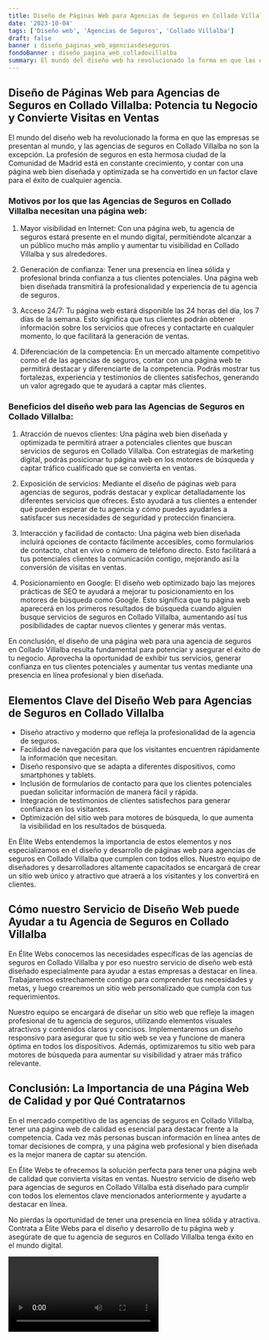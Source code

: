 ```yaml
---
title: Diseño de Páginas Web para Agencias de Seguros en Collado Villalba
date: '2023-10-04'
tags: ['Diseño web', 'Agencias de Seguros', 'Collado Villalba']
draft: false
banner : diseño_paginas_web_agenciasdeseguros
fondoBanner : diseño_pagina_web_colladovillalba
summary: El mundo del diseño web ha revolucionado la forma en que las empresas se presentan al mundo, y las agencias de seguros en Collado Villalba no son la excepción. La profesión de seguros en esta hermosa ciudad de la Comunidad de Madrid está en constante crecimiento, y contar con una página web bien diseñada y optimizada se ha convertido en un factor clave para el éxito de cualquier agencia.
---
```


## Diseño de Páginas Web para Agencias de Seguros en Collado Villalba: Potencia tu Negocio y Convierte Visitas en Ventas

El mundo del diseño web ha revolucionado la forma en que las empresas se presentan al mundo, y las agencias de seguros en Collado Villalba no son la excepción. La profesión de seguros en esta hermosa ciudad de la Comunidad de Madrid está en constante crecimiento, y contar con una página web bien diseñada y optimizada se ha convertido en un factor clave para el éxito de cualquier agencia.

### Motivos por los que las Agencias de Seguros en Collado Villalba necesitan una página web:

1. Mayor visibilidad en Internet: Con una página web, tu agencia de seguros estará presente en el mundo digital, permitiéndote alcanzar a un público mucho más amplio y aumentar tu visibilidad en Collado Villalba y sus alrededores.

2. Generación de confianza: Tener una presencia en línea sólida y profesional brinda confianza a tus clientes potenciales. Una página web bien diseñada transmitirá la profesionalidad y experiencia de tu agencia de seguros.

3. Acceso 24/7: Tu página web estará disponible las 24 horas del día, los 7 días de la semana. Esto significa que tus clientes podrán obtener información sobre los servicios que ofreces y contactarte en cualquier momento, lo que facilitará la generación de ventas.

4. Diferenciación de la competencia: En un mercado altamente competitivo como el de las agencias de seguros, contar con una página web te permitirá destacar y diferenciarte de la competencia. Podrás mostrar tus fortalezas, experiencia y testimonios de clientes satisfechos, generando un valor agregado que te ayudará a captar más clientes.

### Beneficios del diseño web para las Agencias de Seguros en Collado Villalba:

1. Atracción de nuevos clientes: Una página web bien diseñada y optimizada te permitirá atraer a potenciales clientes que buscan servicios de seguros en Collado Villalba. Con estrategias de marketing digital, podrás posicionar tu página web en los motores de búsqueda y captar tráfico cualificado que se convierta en ventas.

2. Exposición de servicios: Mediante el diseño de páginas web para agencias de seguros, podrás destacar y explicar detalladamente los diferentes servicios que ofreces. Esto ayudará a tus clientes a entender qué pueden esperar de tu agencia y cómo puedes ayudarles a satisfacer sus necesidades de seguridad y protección financiera.

3. Interacción y facilidad de contacto: Una página web bien diseñada incluirá opciones de contacto fácilmente accesibles, como formularios de contacto, chat en vivo o número de teléfono directo. Esto facilitará a tus potenciales clientes la comunicación contigo, mejorando así la conversión de visitas en ventas.

4. Posicionamiento en Google: El diseño web optimizado bajo las mejores prácticas de SEO te ayudará a mejorar tu posicionamiento en los motores de búsqueda como Google. Esto significa que tu página web aparecerá en los primeros resultados de búsqueda cuando alguien busque servicios de seguros en Collado Villalba, aumentando así tus posibilidades de captar nuevos clientes y generar más ventas.

En conclusión, el diseño de una página web para una agencia de seguros en Collado Villalba resulta fundamental para potenciar y asegurar el éxito de tu negocio. Aprovecha la oportunidad de exhibir tus servicios, generar confianza en tus clientes potenciales y aumentar tus ventas mediante una presencia en línea profesional y bien diseñada.

<GifSeo />

<Cta />

## Elementos Clave del Diseño Web para Agencias de Seguros en Collado Villalba

- Diseño atractivo y moderno que refleja la profesionalidad de la agencia de seguros.
- Facilidad de navegación para que los visitantes encuentren rápidamente la información que necesitan.
- Diseño responsivo que se adapta a diferentes dispositivos, como smartphones y tablets.
- Inclusión de formularios de contacto para que los clientes potenciales puedan solicitar información de manera fácil y rápida.
- Integración de testimonios de clientes satisfechos para generar confianza en los visitantes.
- Optimización del sitio web para motores de búsqueda, lo que aumenta la visibilidad en los resultados de búsqueda.

En Élite Webs entendemos la importancia de estos elementos y nos especializamos en el diseño y desarrollo de páginas web para agencias de seguros en Collado Villalba que cumplen con todos ellos. Nuestro equipo de diseñadores y desarrolladores altamente capacitados se encargará de crear un sitio web único y atractivo que atraerá a los visitantes y los convertirá en clientes.

## Cómo nuestro Servicio de Diseño Web puede Ayudar a tu Agencia de Seguros en Collado Villalba

En Élite Webs conocemos las necesidades específicas de las agencias de seguros en Collado Villalba y por eso nuestro servicio de diseño web está diseñado especialmente para ayudar a estas empresas a destacar en línea. Trabajaremos estrechamente contigo para comprender tus necesidades y metas, y luego crearemos un sitio web personalizado que cumpla con tus requerimientos.

Nuestro equipo se encargará de diseñar un sitio web que refleje la imagen profesional de tu agencia de seguros, utilizando elementos visuales atractivos y contenidos claros y concisos. Implementaremos un diseño responsivo para asegurar que tu sitio web se vea y funcione de manera óptima en todos los dispositivos. Además, optimizaremos tu sitio web para motores de búsqueda para aumentar su visibilidad y atraer más tráfico relevante.

## Conclusión: La Importancia de una Página Web de Calidad y por Qué Contratarnos

En el mercado competitivo de las agencias de seguros en Collado Villalba, tener una página web de calidad es esencial para destacar frente a la competencia. Cada vez más personas buscan información en línea antes de tomar decisiones de compra, y una página web profesional y bien diseñada es la mejor manera de captar su atención.

En Élite Webs te ofrecemos la solución perfecta para tener una página web de calidad que convierta visitas en ventas. Nuestro servicio de diseño web para agencias de seguros en Collado Villalba está diseñado para cumplir con todos los elementos clave mencionados anteriormente y ayudarte a destacar en línea.

No pierdas la oportunidad de tener una presencia en línea sólida y atractiva. Contrata a Élite Webs para el diseño y desarrollo de tu página web y asegúrate de que tu agencia de seguros en Collado Villalba tenga éxito en el mundo digital.

<Video />

<CtaBot job='Agencias de Seguros' city='Collado Villalba'/>

<Gmaps query='Collado Villalba+españa+maps' />